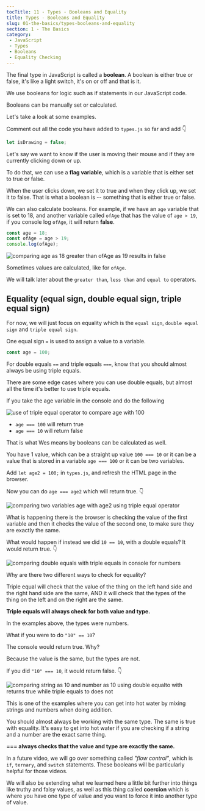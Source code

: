 ```yaml
---
tocTitle: 11 - Types - Booleans and Equality
title: Types - Booleans and Equality
slug: 01-the-basics/types-booleans-and-equality
section: 1 - The Basics
category:
 - JavaScript
 - Types
 - Booleans
 - Equality Checking
---
```


The final type in JavaScript is called a **boolean**. A boolean is either true or false, it's like a light switch, it's on or off and that is it.

We use booleans for logic such as if statements in our JavaScript code.

Booleans can be manually set or calculated.

Let's take a look at some examples.

Comment out all the code you have added to `types.js` so far and add 👇

```js
let isDrawing = false;
```

Let's say we want to know if the user is moving their mouse and if they are currently clicking down or up.

To do that, we can use a **flag variable**, which is a variable that is either set to true or false.

When the user clicks down, we set it to true and when they click up, we set it to false. That is what a boolean is -- something that is either true or false.

We can also calculate booleans. For example, if we have an `age` variable that is set to 18, and another variable called `ofAge` that has the value of `age > 19`, if you console log `ofAge`, it will return **false**.

```js
const age = 18;
const ofAge = age > 19;
console.log(ofAge);
```

![comparing age as 18 greater than ofAge as 19 results in false](/boolean-false-in-console.png)

Sometimes values are calculated, like for `ofAge`.

We will talk later about the `greater than`, `less than` and `equal to` operators.

## Equality (equal sign, double equal sign, triple equal sign)

For now, we will just focus on equality which is the `equal sign`, `double equal sign` and `triple equal sign`.

One equal sign `=` is used to assign a value to a variable.

```js
const age = 100;
```

For double equals `==` and triple equals `===`, know that you should almost always be using triple equals.

There are some edge cases where you can use double equals, but almost all the time it's better to use triple equals.

If you take the age variable in the console and do the following

![use of triple equal operator to compare age with 100](/triple-equals-comparison-in-console.png)

* `age === 100` will return true
* `age === 10` will return false

That is what Wes means by booleans can be calculated as well.

You have 1 value, which can be a straight up value `100 === 10` or it can be a value that is stored in a variable `age === 100` or it can be two variables.

Add `let age2 = 100;` in `types.js`, and refresh the HTML page in the browser.

Now you can do `age === age2` which will return true. 👇

![comparing two variables age with age2 using triple equal operator](/triple-equal-operator-comparison-between-variables-in-console.png)

What is happening there is the browser is checking the value of the first variable and then it checks the value of the second one, to make sure they are exactly the same.

What would happen if instead we did `10 == 10`, with a double equals? It would return true. 👇

![comparing double equals with triple equals in console for numbers](/comparing-double-equals-with-tripple-in-console.png)

Why are there two different ways to check for equality?

Triple equal will check that the value of the thing on the left hand side and the right hand side are the same, AND it will check that the types of the thing on the left and on the right are the same.

**Triple equals will always check for both value and type.**

In the examples above, the types were numbers.

What if you were to do `"10" == 10`?

The console would return true. Why?

Because the value is the same, but the types are not.

If you did `"10" === 10`, it would return false. 👇

![comparing string as 10 and number as 10 using double equalto with returns true while triple equals to does not](/string-and-number-comparison-using-two-ways.png)

This is one of the examples where you can get into hot water by mixing strings and numbers when doing addition.

You should almost always be working with the same type. The same is true with equality. It's easy to get into hot water if you are checking if a string and a number are the exact same thing.

**=== always checks that the value and type are exactly the same.**

In a future video, we will go over something called _"flow control"_, which is `if`, `ternary`, and `switch` statements. These booleans will be particularly helpful for those videos.

We will also be extending what we learned here a little bit further into things like truthy and falsy values, as well as this thing called **coercion** which is where you have one type of value and you want to force it into another type of value.
